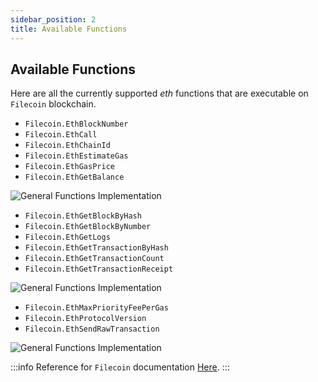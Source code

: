 ```yaml
---
sidebar_position: 2
title: Available Functions
---
```


## Available Functions

Here are all the currently supported *eth* functions that are executable on `Filecoin` blockchain.

* `Filecoin.EthBlockNumber` 
* `Filecoin.EthCall` 
* `Filecoin.EthChainId` 
* `Filecoin.EthEstimateGas` 
* `Filecoin.EthGasPrice` 
* `Filecoin.EthGetBalance` 

![General Functions Implementation](_static/img/Filecoin_Eth_Functions_1.png)


* `Filecoin.EthGetBlockByHash` 
* `Filecoin.EthGetBlockByNumber` 
* `Filecoin.EthGetLogs` 
* `Filecoin.EthGetTransactionByHash` 
* `Filecoin.EthGetTransactionCount` 
* `Filecoin.EthGetTransactionReceipt` 

![General Functions Implementation](_static/img/Filecoin_Eth_Functions_2.png)


* `Filecoin.EthMaxPriorityFeePerGas` 
* `Filecoin.EthProtocolVersion` 
* `Filecoin.EthSendRawTransaction` 

![General Functions Implementation](_static/img/Filecoin_Eth_Functions_3.png)

:::info
Reference for `Filecoin` documentation [Here](https://docs.filecoin.io/reference/json-rpc/eth).
::: 